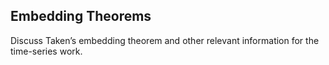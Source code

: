 ## Embedding Theorems

Discuss Taken's embedding theorem and other relevant information for the time-series work.
